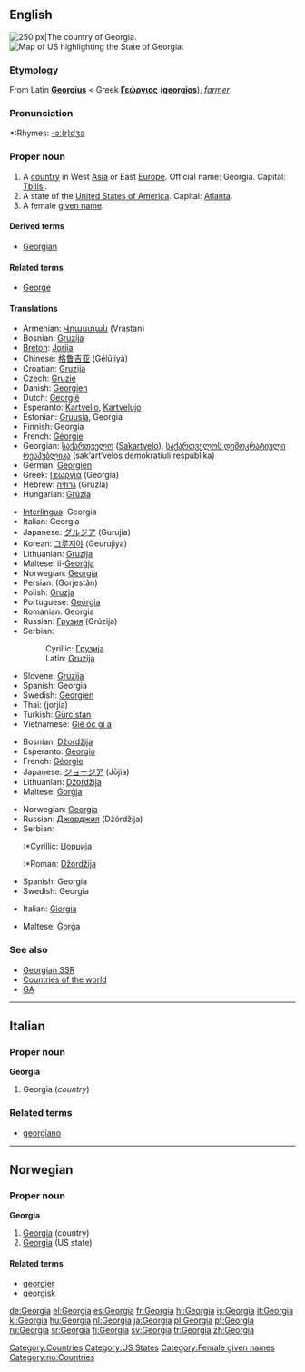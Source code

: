{{see|georgia}}
{{wikipedia}}
==English==
[[Image:LocationGeorgia.png|thumb|right|250 px|The country of Georgia.]]
[[Image:Map of USA highlighting Georgia.png|thumb|right|Map of US highlighting the State of Georgia.]]

===Etymology===
From Latin '''[[Georgius]]''' < Greek '''[[Γεώργιος]]''' ('''[[georgios]]'''), ''[[farmer]]''

===Pronunciation===
*:Rhymes: [[Rhymes:English:-ɔː(r)dʒə|-ɔː(r)dʒə]]

{{rfap}}

===Proper noun===
{{en-proper noun}}

# A [[country]] in West [[Asia]] or East [[Europe]]. Official name: Georgia. Capital: [[Tbilisi]].
# A state of the [[United States of America]]. Capital: [[Atlanta]].
# A female [[given name]].

====Derived terms====
*[[Georgian]]

====Related terms====
*[[George]]

====Translations====
{{trans-top|country}}
*Armenian: [[Վրաստան]] (Vrastan)
*Bosnian: [[Gruzija]] {{f}}
*[[Breton]]: [[Jorjia]]
*Chinese: [[格鲁吉亚]] (Gélŭjíyà)
*Croatian: [[Gruzija]] {{f}}
*Czech: [[Gruzie]]
*Danish: [[Georgien]]
*Dutch: [[Georgië]]
*Esperanto: [[Kartvelio]], [[Kartvelujo]]
*Estonian: [[Gruusia]], Georgia
*Finnish: Georgia
*French: [[Géorgie]] {{f}}
*Georgian: [[საქართველო]] ([[Sakartvelo]]), [[საქართველოს დემოკრატიული რესპუბლიკა]] (sak‘art‘velos demokratiuli respublika)
*German: [[Georgien]] {{n}}
*Greek: [[Γεωργία]] (Georgía) {{f}}
*Hebrew: [[גרוזיה]] (Gruzia) {{f}}
*Hungarian: [[Grúzia]]
{{trans-mid}}
*[[Interlingua]]: Georgia
*Italian: Georgia {{f}}
*Japanese: [[グルジア]] (Gurujia)
*Korean: [[그루지야]] (Geurujiya)
*Lithuanian: [[Gruzija]]
*Maltese: il-[[Ġeorġja]]
*Norwegian: [[#Norwegian|Georgia]]
*Persian: {{FAchar|[[گرجستان]]}} (Gorjestân)
*Polish: [[Gruzja]] {{f}}
*Portuguese: [[Geórgia]]
*Romanian: Georgia {{f}}
*Russian: [[Грузия]] (Grúzija) {{f}}
*Serbian:
*:Cyrillic: [[Грузија]] {{f}}
*:Latin: [[Gruzija#Serbian|Gruzija]] {{f}}
*Slovene: [[Gruzija]] {{f}}
*Spanish: Georgia {{f}}
*Swedish: [[Georgien]]
*Thai: {{THchar|[[จอร์เจีย]]}} (jorjia)
*Turkish: [[Gürcistan]]
*Vietnamese: [[Giê óc gi a]]
{{trans-bottom}}

{{trans-top|state of the USA}}
*Bosnian: [[Džordžija]] {{f}}
*Esperanto: [[Georgio]]
*French: [[Géorgie]] {{f}}
*Japanese: [[ジョージア]] (Jōjia)
*Lithuanian: [[Džordžija]]
*Maltese: [[Ġorġja]]
{{trans-mid}}
*Norwegian: [[#Norwegian|Georgia]]
*Russian: [[Джорджия]] (Džórdžija) {{f}}
*Serbian:
*:*Cyrillic: [[Џорџија]] {{f}}
*:*Roman: [[Džordžija#Serbian|Džordžija]] {{f}}
*Spanish: Georgia {{f}}
*Swedish: Georgia
{{trans-bottom}}

{{trans-top|name}}
*Italian: [[Giorgia]] {{f}}
{{trans-mid}}
*Maltese: [[Ġorġa]]
{{trans-bottom}}

===See also===
*[[Georgian SSR]]
*[[Countries of the world]]
*[[GA]]

[[Category:Countries]]
[[Category:US States]]

----

==Italian==

===Proper noun===
'''Georgia''' {{f}}

# Georgia (''country'')

===Related terms===
*[[georgiano]]

----

==Norwegian==

===Proper noun===
'''Georgia'''

# [[#English|Georgia]] (country)
# [[#English|Georgia]] (US state)

====Related terms====
*[[georgier]]
*[[georgisk]]

[[Category:Female given names]]
[[Category:no:Countries]]

[[de:Georgia]]
[[el:Georgia]]
[[es:Georgia]]
[[fr:Georgia]]
[[hi:Georgia]]
[[is:Georgia]]
[[it:Georgia]]
[[kl:Georgia]]
[[hu:Georgia]]
[[nl:Georgia]]
[[ja:Georgia]]
[[pl:Georgia]]
[[pt:Georgia]]
[[ru:Georgia]]
[[sr:Georgia]]
[[fi:Georgia]]
[[sv:Georgia]]
[[tr:Georgia]]
[[zh:Georgia]]